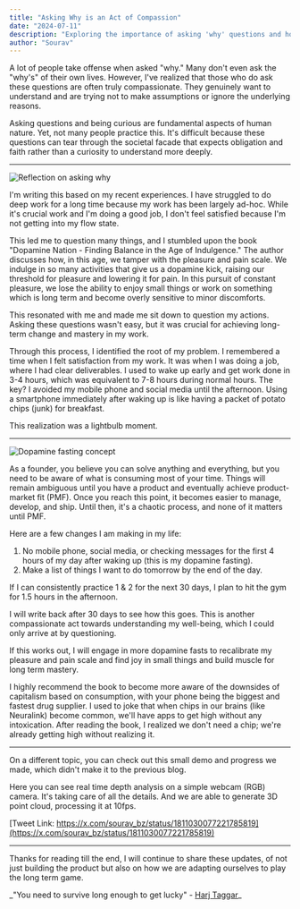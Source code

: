 ```yaml
---
title: "Asking Why is an Act of Compassion"
date: "2024-07-11"
description: "Exploring the importance of asking 'why' questions and how it leads to deeper understanding and personal growth, with insights from Dopamine Nation."
author: "Sourav"
---
```


A lot of people take offense when asked "why."
Many don't even ask the "why's" of their own lives. However, I've realized that those who do ask these questions are often truly compassionate. They genuinely want to understand and are trying not to make assumptions or ignore the underlying reasons.

Asking questions and being curious are fundamental aspects of human nature. Yet, not many people practice this.
It's difficult because these questions can tear through the societal facade that expects obligation and faith rather than a curiosity to understand more deeply.

---

![Reflection on asking why](https://substack-post-media.s3.amazonaws.com/public/images/c42e46ac-6a67-4969-adc2-1358a25dab9f_4032x2268.heic)

I'm writing this based on my recent experiences.
I have struggled to do deep work for a long time because my work has been largely ad-hoc.
While it's crucial work and I'm doing a good job, I don't feel satisfied because I'm not getting into my flow state.

This led me to question many things, and I stumbled upon the book "Dopamine Nation - Finding Balance in the Age of Indulgence."
The author discusses how, in this age, we tamper with the pleasure and pain scale. We indulge in so many activities that give us a dopamine kick, raising our threshold for pleasure and lowering it for pain.
In this pursuit of constant pleasure, we lose the ability to enjoy small things or work on something which is long term and become overly sensitive to minor discomforts.

This resonated with me and made me sit down to question my actions. Asking these questions wasn't easy, but it was crucial for achieving long-term change and mastery in my work.

Through this process, I identified the root of my problem.
I remembered a time when I felt satisfaction from my work. It was when I was doing a job, where I had clear deliverables.
I used to wake up early and get work done in 3-4 hours, which was equivalent to 7-8 hours during normal hours.
The key? I avoided my mobile phone and social media until the afternoon.
Using a smartphone immediately after waking up is like having a packet of potato chips (junk) for breakfast.

This realization was a lightbulb moment.

---

![Dopamine fasting concept](https://substack-post-media.s3.amazonaws.com/public/images/a602e0a0-120c-4d3d-b589-5f0321dcd936_1189x342.png)

As a founder, you believe you can solve anything and everything, but you need to be aware of what is consuming most of your time. Things will remain ambiguous until you have a product and eventually achieve product-market fit (PMF).
Once you reach this point, it becomes easier to manage, develop, and ship. Until then, it's a chaotic process, and none of it matters until PMF.

Here are a few changes I am making in my life:

1. No mobile phone, social media, or checking messages for the first 4 hours of my day after waking up (this is my dopamine fasting).
2. Make a list of things I want to do tomorrow by the end of the day.

If I can consistently practice 1 & 2 for the next 30 days, I plan to hit the gym for 1.5 hours in the afternoon.

I will write back after 30 days to see how this goes. This is another compassionate act towards understanding my well-being, which I could only arrive at by questioning.

If this works out, I will engage in more dopamine fasts to recalibrate my pleasure and pain scale and find joy in small things and build muscle for long term mastery.

I highly recommend the book to become more aware of the downsides of capitalism based on consumption, with your phone being the biggest and fastest drug supplier.
I used to joke that when chips in our brains (like Neuralink) become common, we'll have apps to get high without any intoxication.
After reading the book, I realized we don't need a chip; we're already getting high without realizing it.

---

On a different topic, you can check out this small demo and progress we made, which didn't make it to the previous blog.

Here you can see real time depth analysis on a simple webcam (RGB) camera. It's taking care of all the details. And we are able to generate 3D point cloud, processing it at 10fps.

[Tweet Link: https://x.com/sourav_bz/status/1811030077221785819](https://x.com/sourav_bz/status/1811030077221785819)

---

Thanks for reading till the end, I will continue to share these updates, of not just building the product but also on how we are adapting ourselves to play the long term game.

_"You need to survive long enough to get lucky" - [Harj Taggar](https://x.com/ben_de_smet_/status/1810865700422176802)\_
